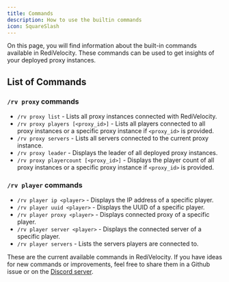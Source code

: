 ```yaml
---
title: Commands
description: How to use the builtin commands
icon: SquareSlash
---
```


On this page, you will find information about the built-in commands available in RediVelocity. These commands can be used to get insights of your deployed proxy instances.

## List of Commands
### `/rv proxy` commands
- `/rv proxy list` - Lists all proxy instances connected with RediVelocity.
- `/rv proxy players [<proxy_id>]` - Lists all players connected to all proxy instances or a specific proxy instance if `<proxy_id>` is provided.
- `/rv proxy servers` - Lists all servers connected to the current proxy instance.
- `/rv proxy leader` - Displays the leader of all deployed proxy instances.
- `/rv proxy playercount [<proxy_id>]` - Displays the player count of all proxy instances or a specific proxy instance if `<proxy_id>` is provided.

### `/rv player` commands
- `/rv player ip <player>` - Displays the IP address of a specific player.
- `/rv player uuid <player>` - Displays the UUID of a specific player.
- `/rv player proxy <player>` - Displays connected proxy of a specific player.
- `/rv player server <player>` - Displays the connected server of a specific player.
- `/rv player servers` - Lists the servers players are connected to.

These are the current available commands in RediVelocity. If you have ideas for new commands or improvements, feel free to share them in a Github issue or on the [Discord server](https://discord.gg/yVp7Qvhj9k).